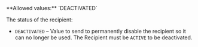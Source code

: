 <ParamField body="Status" type="string">
**Allowed values:** `DEACTIVATED`

The status of the recipient:
- `DEACTIVATED` – Value to send to permanently disable the recipient so it can no longer be used. The Recipient must be `ACTIVE` to be deactivated.
</ParamField>